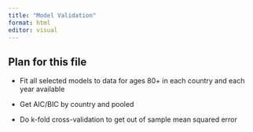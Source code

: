 ```yaml
---
title: "Model Validation"
format: html
editor: visual
---
```


## Plan for this file

-   Fit all selected models to data for ages 80+ in each country and each year available

-   Get AIC/BIC by country and pooled

-   Do k-fold cross-validation to get out of sample mean squared error
